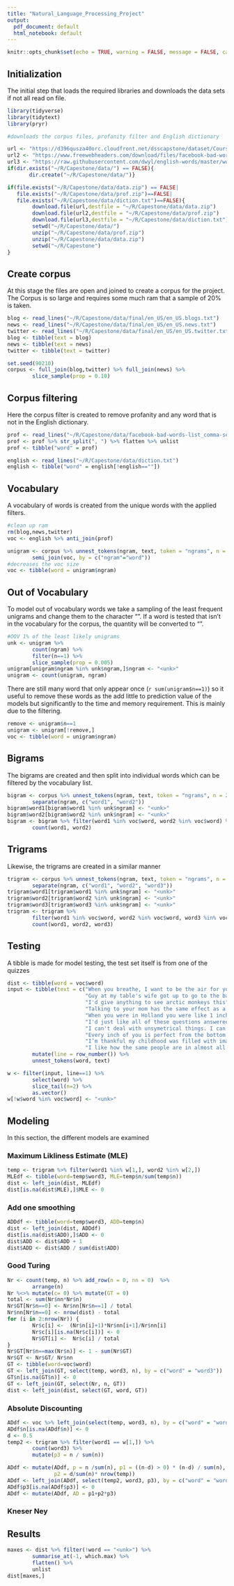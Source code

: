 ```yaml
---
title: "Natural_Language_Processing_Project"
output:
  pdf_document: default
  html_notebook: default
---
```

```r
knitr::opts_chunk$set(echo = TRUE, warning = FALSE, message = FALSE, cache = TRUE)
```

## Initialization

The initial step that loads the required libraries and downloads the data sets if
not all read on file. 
```r
library(tidyverse)
library(tidytext)
library(pryr)

#downloads the corpus files, profanity filter and English dictionary

url <- "https://d396qusza40orc.cloudfront.net/dsscapstone/dataset/Coursera-SwiftKey.zip"
url2 <- "https://www.freewebheaders.com/download/files/facebook-bad-words-list_comma-separated-text-file_2021_01_18.zip"
url3 <- "https://raw.githubusercontent.com/dwyl/english-words/master/words_alpha.txt"
if(dir.exists("~/R/Capestone/data/") == FALSE){
       dir.create("~/R/Capestone/data/")}

if(file.exists("~/R/Capestone/data/data.zip") == FALSE|
   file.exists("~/R/Capestone/data/prof.zip")==FALSE|
   file.exists("~/R/Capestone/data/diction.txt")==FALSE){
        download.file(url,destfile = "~/R/Capestone/data/data.zip")
        download.file(url2,destfile = "~/R/Capestone/data/prof.zip")
        download.file(url3,destfile = "~/R/Capestone/data/diction.txt")
        setwd("~/R/Capestone/data/")
        unzip("~/R/Capestone/data/prof.zip")
        unzip("~/R/Capestone/data/data.zip")
        setwd("~/R/Capestone")
}
```

## Create corpus

At this stage the files are open and joined to create a corpus for the project. 
The Corpus is so large and requires some much ram that a sample of 20% is taken. 
```r

blog <- read_lines("~/R/Capestone/data/final/en_US/en_US.blogs.txt")
news <- read_lines("~/R/Capestone/data/final/en_US/en_US.news.txt")
twitter <- read_lines("~/R/Capestone/data/final/en_US/en_US.twitter.txt")
blog <- tibble(text = blog) 
news <- tibble(text = news)
twitter <- tibble(text = twitter)

set.seed(90210)
corpus <- full_join(blog,twitter) %>% full_join(news) %>% 
        slice_sample(prop = 0.10) 
```

## Corpus filtering

Here the corpus filter is created to remove profanity and any word that is  not 
in the English dictionary. 
```r
prof <- read_lines("~/R/Capestone/data/facebook-bad-words-list_comma-separated-text-file_2021_01_18.txt")[15]
prof <- prof %>% str_split(", ") %>% flatten %>% unlist
prof <- tibble("word" = prof)

english <- read_lines("~/R/Capestone/data/diction.txt")
english <- tibble("word" = english[!english==""])
```

## Vocabulary 

A vocabulary of words is created from the unique words with the applied filters.
```r
#clean up ram
rm(blog,news,twitter)
voc <- english %>% anti_join(prof)

unigram <- corpus %>% unnest_tokens(ngram, text, token = "ngrams", n = 1) %>%
        semi_join(voc, by = c("ngram"="word")) 
#decreases the voc size
voc <- tibble(word = unigram$ngram)
```


## Out of Vocabulary 

To model out of vocabulary words we take a sampling of the least frequent unigrams
and change them to the character "<unk>". If a word is tested that isn't in the vocabulary
for the corpus, the quantity will be converted to "<unk>".
```r
#OOV 1% of the least likely unigrams
unk <- unigram %>%
        count(ngram) %>%
        filter(n==1) %>%
        slice_sample(prop = 0.005) 
unigram[unigram$ngram %in% unk$ngram,]$ngram <- "<unk>"
unigram <- count(unigram, ngram)
```

There are still many word that only appear once (`r sum(unigram$n==1)`) so it
useful to remove these words as the add little to prediction value of the models
but significantly to the time and memory requirement. This is mainly due to the 
filtering. 

```r

remove <- unigram$n==1
unigram <- unigram[!remove,]
voc <- tibble(word = unigram$ngram)
```
## Bigrams

The bigrams are created and then split into individual words which can be filtered
by the vocabulary list. 
```r
bigram <- corpus %>% unnest_tokens(ngram, text, token = "ngrams", n = 2) %>%
        separate(ngram, c("word1", "word2"))
bigram$word1[bigram$word1 %in% unk$ngram] <- "<unk>"
bigram$word2[bigram$word2 %in% unk$ngram] <- "<unk>"
bigram <- bigram %>% filter(word1 %in% voc$word, word2 %in% voc$word) %>%
        count(word1, word2)
```

## Trigrams

Likewise, the trigrams are created in a similar manner
```r
trigram <- corpus %>% unnest_tokens(ngram, text, token = "ngrams", n = 3) %>%
        separate(ngram, c("word1", "word2", "word3"))
trigram$word1[trigram$word1 %in% unk$ngram] <- "<unk>"
trigram$word2[trigram$word2 %in% unk$ngram] <- "<unk>"
trigram$word3[trigram$word3 %in% unk$ngram] <- "<unk>"
trigram <- trigram %>% 
        filter(word1 %in% voc$word, word2 %in% voc$word, word3 %in% voc$word) %>%
        count(word1, word2, word3)
```

## Testing

A tibble is made for model testing, the test set itself is from one of the quizzes
```r
dist <- tibble(word = voc$word)
input <- tibble(text = c("When you breathe, I want to be the air for you. I'll be there for you, I'd live and I'd",
                         "Guy at my table's wife got up to go to the bathroom and I asked about dessert and he started telling me about his",
                         "I'd give anything to see arctic monkeys this",
                         "Talking to your mom has the same effect as a hug and helps reduce your",
                         "When you were in Holland you were like 1 inch away from me but you hadn't time to take a",
                         "I'd just like all of these questions answered, a presentation of evidence, and a jury to settle the",
                         "I can't deal with unsymetrical things. I can't even hold an uneven number of bags of groceries in each",
                         "Every inch of you is perfect from the bottom to the",
                         "I’m thankful my childhood was filled with imagination and bruises from playing",
                         "I like how the same people are in almost all of Adam Sandler's")) %>%
        mutate(line = row_number()) %>%
        unnest_tokens(word, text)

w <- filter(input, line==1) %>%
        select(word) %>%
        slice_tail(n=2) %>%
        as.vector()
w[!w$word %in% voc$word] <- "<unk>"
```

## Modeling
In this section, the different models are examined

### Maximum Likliness Estimate (MLE)
```r
temp <- trigram %>% filter(word1 %in% w[1,], word2 %in% w[2,])
MLEdf <- tibble(word=temp$word3, MLE=temp$n/sum(temp$n))
dist <- left_join(dist, MLEdf)
dist[is.na(dist$MLE),]$MLE <- 0
```

### Add one smoothing
```r
ADDdf <- tibble(word=temp$word3, ADD=temp$n)
dist <- left_join(dist, ADDdf)
dist[is.na(dist$ADD),]$ADD <- 0
dist$ADD <- dist$ADD + 1
dist$ADD <- dist$ADD / sum(dist$ADD)
```

### Good Turing
```r
Nr <- count(temp, n) %>% add_row(n = 0, nn = 0)  %>% 
        arrange(n)
Nr %<>% mutate(c= 0) %>% mutate(GT = 0)
total <- sum(Nr$nn*Nr$n)
Nr$GT[Nr$n==0] <- Nr$nn[Nr$n==1] / total
Nr$nn[Nr$n==0] <- nrow(dist) - total
for (i in 2:nrow(Nr)) {
        Nr$c[i] <-  (Nr$n[i]+1)*Nr$nn[i+1]/Nr$nn[i]
        Nr$c[i][is.na(Nr$c[i])] <- 0
        Nr$GT[i] <-  Nr$c[i] / total
}
Nr$GT[Nr$n==max(Nr$n)] <- 1 - sum(Nr$GT)
Nr$GT <- Nr$GT/ Nr$nn
GT <- tibble(word=voc$word)
GT <- left_join(GT, select(temp, word3, n), by = c("word" = "word3"))
GT$n[is.na(GT$n)] <- 0 
GT <- left_join(GT, select(Nr, n, GT))
dist <- left_join(dist, select(GT, word, GT))
```

### Absolute Discounting
```r
ADdf <- voc %>% left_join(select(temp, word3, n), by = c("word" = "word3")) 
ADdf$n[is.na(ADdf$n)] <- 0
d <- 0.5
temp2 <- trigram %>% filter(word1 == w[1,]) %>% 
        count(word3) %>% 
        mutate(p3 = n / sum(n))

ADdf <- mutate(ADdf, p = n /sum(n), p1 = ((n-d) > 0) * (n-d) / sum(n),
               p2 = d/sum(n)* nrow(temp))
ADdf <- left_join(ADdf, select(temp2, word3, p3), by = c("word" = "word3" ))
ADdf$p3[is.na(ADdf$p3)] <- 0
ADdf <- mutate(ADdf, AD = p1+p2*p3)
```

### Kneser Ney

## Results

```r

maxes <- dist %>% filter(!word == "<unk>") %>%
        summarise_at(-1, which.max) %>%
        flatten() %>%
        unlist
dist[maxes,]
```





